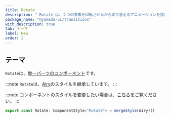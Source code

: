 ```yaml
---
title: Rotate
description: "`Rotate`は、２つの要素を回転させながら切り替えるアニメーションを提供するコンポーネントです。"
package_name: "@yamada-ui/transitions"
with_description: true
tab: テーマ
label: New
order: 2
---
```


## テーマ

`Rotate`は、[単一パーツのコンポーネント](/styled-system/theming/component-styles#単一パーツのコンポーネント)です。

:::note
`Rotate`は、[Airy](/components/transitions/airy)のスタイルを継承しています。
:::

:::note
コンポーネントのスタイルを変更したい場合は、[こちら](/styled-system/theming/customize-theme#コンポーネントのスタイルを変更する)をご覧ください。
:::

```ts
export const Rotate: ComponentStyle<"Rotate"> = mergeStyle(Airy)()
```
